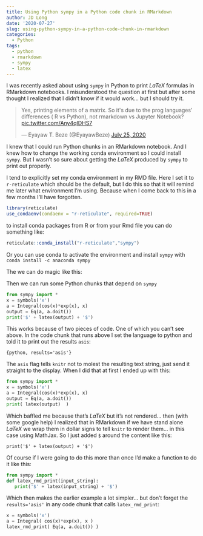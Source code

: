 ```yaml
---
title: Using Python sympy in a Python code chunk in RMarkdown
author: JD Long
date: '2020-07-27'
slug: using-python-sympy-in-a-python-code-chunk-in-rmarkdown
categories:
  - Python
tags:
  - python
  - rmarkdown
  - sympy
  - latex
---
```


I was recently asked about using `sympy` in Python to print $LaTeX$ formulas in RMarkdown notebooks. I misunderstood the question at first but after some thought I realized that I didn't know if it would work... but I should try it. 

<blockquote class="twitter-tweet"><p lang="en" dir="ltr">Yes, printing elements of a matrix. So it&#39;s due to the prog languages&#39; differences ( R vs Python), not rmarkdown vs Jupyter Notebook? <a href="https://t.co/Any4qIDHS7">pic.twitter.com/Any4qIDHS7</a></p>&mdash; Eyayaw T. Beze (@EyayawBeze) <a href="https://twitter.com/EyayawBeze/status/1287136564255105024?ref_src=twsrc%5Etfw">July 25, 2020</a></blockquote> <script async src="https://platform.twitter.com/widgets.js" charset="utf-8"></script>

I knew that I could run Python chunks in an RMarkdown notebook. And I knew how to change the working conda environment so I could install `sympy`. But I wasn't so sure about getting the $LaTeX$ produced by `sympy` to print out properly. 

I tend to explicitly set my conda environment in my RMD file. Here I set it to `r-reticulate` which should be the default, but I do this so that it will remind me later what environment I'm using. Because when I come back to this in a few months I'll have forgotten. 

```r
library(reticulate)
use_condaenv(condaenv = "r-reticulate", required=TRUE)
```

to install conda packages from R or from your Rmd file you can do something like:

```r
reticulate::conda_install("r-reticulate","sympy")
```

Or you can use conda to activate the environment and install `sympy` with `conda install -c anaconda sympy`

The we can do magic like this:

Then we can run some Python chunks that depend on `sympy`
```python
from sympy import *
x = symbols('x')
a = Integral(cos(x)*exp(x), x)
output = Eq(a, a.doit()) 
print('$' + latex(output) + '$')
```

This works because of two pieces of code. One of which you can't see above. In the code chunk that runs above I set the language to python and told it to print out the results `asis`:

`{python, results='asis'}`

The `asis` flag tells `knitr` not to molest the resulting text string, just send it straight to the display. When I did that at first I ended up with this:

```python
from sympy import *
x = symbols('x')
a = Integral(cos(x)*exp(x), x)
output = Eq(a, a.doit()) 
print( latex(output)  )
```

Which baffled me because that's $LaTeX$ but it's not rendered... then (with some google help) I realized that in RMarkdown if we have stand alone $LaTeX$ we wrap them in dollar signs to tell `knitr` to render them... in this case using MathJax. So I just added `$` around the content like this:

```
print('$' + latex(output) + '$')
```

Of course if I were going to do this more than once I'd make a function to do it like this:

```python
from sympy import *
def latex_rmd_print(input_string):
   print('$' + latex(input_string) + '$')
```

Which then makes the earlier example a lot simpler... but don't forget the `results='asis'` in any code chunk that calls `latex_rmd_print`:

```python
x = symbols('x')
a = Integral( cos(x)*exp(x), x )
latex_rmd_print( Eq(a, a.doit()) )
```

